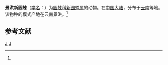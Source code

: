 {{Speciesbox
| taxon = Neoscona jinghongensis
| binomial_authority = (Yin et al., 1990)<ref name='id13700'>{{cite web| url =http://www.bioinfo.cn/db05/BjdwSpecies.php?action=view&id=13700| title =景洪新园蛛| work =《中国动物物种编目数据库》| publisher =中国科学院微生物研究所| author =中国科学院动物研究所| accessdate =2009-04-28| deadurl =yes| archiveurl =https://web.archive.org/web/20160305035757/http://www.bioinfo.cn/db05/BjdwSpecies.php?action=view&id=13700| archivedate =2016-03-05}}</ref>
}}

'''景洪新园蛛'''（[[学名|学名]]：{{lang|la|''Neoscona jinghongensis''}}）为[[园蛛科|园蛛科]][[新园蛛属|新园蛛属]]的动物。在[[中国大陆|中国大陆]]，分布于[[云南|云南]]等地。该物种的模式产地在云南景洪。<ref name='id13700'/>

== 参考文献 ==
{{reflist}}

{{taxonbar}}
[[Category:_1990年描述的动物|J]]
[[Category:新园蛛属|J]]